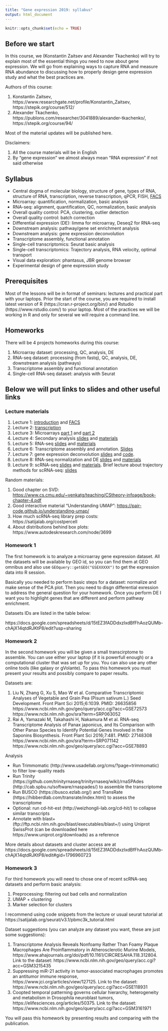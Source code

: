 ```yaml
---
title: "Gene expression 2019: syllabus"
output: html_document
---
```


```r
knitr::opts_chunk$set(echo = TRUE)
```

## Before we start

In this course, we (Konstantin Zaitsev and Alexander Tkachenko) will try to explain most of the essential things you need to now about gene expression. We will go from explaining ways to capture RNA and measure RNA abundance to discussing how to properly design gene expression study and what the best practices are.

Authors of this course:

1. Konstantin Zaitsev, https://www.researchgate.net/profile/Konstantin_Zaitsev, https://stepik.org/course/512/
2. Alexander Tkachenko, https://publons.com/researcher/3041889/alexander-tkachenko/, https://stepik.org/course/94/


Most of the material updates will be published here.

Disclaimers:

1. All the course materials will be in English
2. By "gene expression" we almost always mean "RNA expression" if not said otherwise

## Syllabus

+ Central dogma of molecular biology, structure of gene, types of RNA, structure of RNA, transcription, reverse transcription, qPCR, FISH, <a href="https://konsolerr.github.io/gene_expression_2019/facs" target="_blank">FACS</a>
+ Microarray: quantification, normalization, basic analysis
+ RNA-seq: alignment, quantification, QC, normalization, basic analysis
+ Overall quality control: PCA, clustering, outlier detection
+ Overall quality control: batch correction
+ Differential expression (DE): limma for microarray, Deseq2 for RNA-seq
+ Downstream analysis: pathway/gene set enrichment analysis
+ Downstream analysis: gene expression deconvolution
+ Transcriptome assembly, functional annotation
+ Single-cell transcriptomics: Seurat basic analysis
+ Single-cell transcriptomics: Trajectory analysis, RNA velocity, optimal transport
+ Visual data exploration: phantasus, JBR genome browser
+ Experimental design of gene expression study

## Prerequisites

Most of the lessons will be in format of seminars: lectures and practical part with your laptops. Prior the start of the course, you are required to install latest version of R (https://cran.r-project.org/bin/) and Rstudio (https://www.rstudio.com/) to your laptop. Most of the practices we will be working in R and only for several we will require a command line.

## Homeworks 

There will be 4 projects homeworks during this course:

1. Microarray dataset: processing, QC, analysis, DE
2. RNA-seq dataset: processing (from fastq), QC, analysis, DE, downstream analysis (pathways)
3. Transcriptome assembly and functional annotation
4. Single-cell RNA-seq dataset: analysis with Seurat


## Below we will put links to slides and other useful links

### Lecture materials

1. Lecture 1: <a href="https://konsolerr.github.io/gene_expression_2019/intro" target="_blank">introduction</a> and <a href="https://konsolerr.github.io/gene_expression_2019/facs" target="_blank">FACS</a>
2. Lecture 2: <a href="https://konsolerr.github.io/gene_expression_2019/transcription/transcription.pdf" target="_blank">transcription</a>
3. Lecture 3: Microarrays <a href="https://konsolerr.github.io/gene_expression_2019/microarray/microarray.html" target="_blank">part 1</a> and <a href="https://konsolerr.github.io/gene_expression_2019/microarray/microarray2.html" target="_blank">part 2</a>
4. Lecture 4: Secondary analysis <a href="https://konsolerr.github.io/gene_expression_2019/secondary_analysis" target="_blank">slides</a> and <a href="https://konsolerr.github.io/gene_expression_2019/secondary_analysis/secondary_analysis.zip" target="_blank">materials</a>
5. Lecture 5: RNA-seq <a href="https://konsolerr.github.io/gene_expression_2019/rna-seq" target="_blank">slides</a> and <a href="https://konsolerr.github.io/gene_expression_2019/rna-seq/rna_seq_materials.zip" target="_blank">materials</a>
6. Lecture 6: Transcriptome assembly and annotation. <a href="https://konsolerr.github.io/gene_expression_2019/assembly/Transcriptome_assembly.pdf" target="_blank">Slides</a>
7. Lecture 7: gene expression deconvolution <a href="https://konsolerr.github.io/gene_expression_2019/deconvolution" target="_blank">slides</a> and <a href="https://konsolerr.github.io/gene_expression_2019/deconvolution/deconvolution.R" target="_blank">code</a>.
8. Lecture 8: RNA-seq normalization and DE <a href="https://konsolerr.github.io/gene_expression_2019/normalization" target="_blank">slides</a> and <a href="https://konsolerr.github.io/gene_expression_2019/normalization/normalization_materials.zip" target="_blank">materials</a>
9. Lecture 9: scRNA-seq <a href="https://konsolerr.github.io/gene_expression_2019/scRNA-seq" target="_blank">slides</a> and <a href="https://konsolerr.github.io/gene_expression_2019/scRNA-seq/materials.zip" target="_blank">materials</a>. Brief lecture about trajectory methods for scRNA-seq: <a href="https://konsolerr.github.io/gene_expression_2019/scRNA-seq/trajectory.pdf" target="_blank">slides</a>

Random materials:

1. Good chapter on SVD: <a href="https://www.cs.cmu.edu/~venkatg/teaching/CStheory-infoage/book-chapter-4.pdf" target="_blank">https://www.cs.cmu.edu/~venkatg/teaching/CStheory-infoage/book-chapter-4.pdf</a>
2. Good interactive material "Understanding UMAP": <a href="https://pair-code.github.io/understanding-umap/" target="_blank">https://pair-code.github.io/understanding-umap/</a>
3. How much scRNA-seq library prep costs: https://satijalab.org/costpercell
4. About distributions behind box plots: https://www.autodeskresearch.com/node/3699


### Homework 1 

The first homework is to analyze a microarray gene expression dataset. All the datasets will be available by GEO id, so you can find them at GEO omnibus and also use `GEOquery::getGEO("GSEXXXXX")` to get the expression data into R session.

Basically you needed to perform basic steps for a dataset: normalize and make sense of the PCA plot. Then you need to disgn differential exression to address the general question for your homework. Once you perform DE I want you to highlight genes that are different and perform pathway enrichment.

Datasets IDs are listed in the table below:

https://docs.google.com/spreadsheets/d/15tEZ3fADDdxzIxdBfFhAozQUMb-chAjX14qtdRJKtP8/edit?usp=sharing

### Homework 2

In the second homework you will be given a small transcirptome to assemble. You can use either your laptop (if it is powerfull enough) or a computational cluster that was set up for you. You can also use any other online tools (like galaxy or gVolante). To pass this homework you must present your results and possibly compare to paper results.

Datasets are:

1. Liu N, Zhang G, Xu S, Mao W et al. Comparative Transcriptomic Analyses of Vegetable and Grain Pea (Pisum sativum L.) Seed Development. Front Plant Sci 2015;6:1039. PMID: 26635856 https://www.ncbi.nlm.nih.gov/geo/query/acc.cgi?acc=GSE72573 https://www.ncbi.nlm.nih.gov/sra?term=SRP063052
2. Rai A, Yamazaki M, Takahashi H, Nakamura M et al. RNA-seq Transcriptome Analysis of Panax japonicus, and Its Comparison with Other Panax Species to Identify Potential Genes Involved in the Saponins Biosynthesis. Front Plant Sci 2016;7:481. PMID: 27148308 https://www.ncbi.nlm.nih.gov/sra?term=SRP071142 https://www.ncbi.nlm.nih.gov/geo/query/acc.cgi?acc=GSE78893

Analysis

* Run Trimmomatic (http://www.usadellab.org/cms/?page=trimmomatic) to filter low-quality reads
* Run Trinity (https://github.com/trinityrnaseq/trinityrnaseq/wiki)/rnaSPAdes (http://cab.spbu.ru/software/rnaspades/) to assemble the transcriptome
* Run BUSCO (https://busco.ezlab.org/) and TransRate (https://hibberdlab.com/transrate/index.html) to assess the transcriptome
* Optional: run cd-hit-est (http://weizhongli-lab.org/cd-hit/) to collapse similar transcripts
* Annotate with blast+ (ftp://ftp.ncbi.nlm.nih.gov/blast/executables/blast+/) using Uniprot SwissProt (can be downloaded here https://www.uniprot.org/downloads) as a reference

More details about datasets and cluster access are at https://docs.google.com/spreadsheets/d/15tEZ3fADDdxzIxdBfFhAozQUMb-chAjX14qtdRJKtP8/edit#gid=1796960723

### Homework 3

For third homework you will need to chose one of recent scRNA-seq datasets and perform basic analysis:

1) Preprocessing: filtering out bad cells and normalization
2) UMAP + clustering
3) Marker selection  for clusters

I recommend using code snippets from the lecture or usual seurat tutorial at https://satijalab.org/seurat/v3.1/pbmc3k_tutorial.html

Dataset suggestions (you can analyze any dataset you want, these are just some suggestions):

1. Transcriptome Analysis Reveals Nonfoamy Rather Than Foamy Plaque Macrophages Are Proinflammatory in Atherosclerotic Murine Models, https://www.ahajournals.org/doi/pdf/10.1161/CIRCRESAHA.118.312804. Link to the dataset: https://www.ncbi.nlm.nih.gov/geo/query/acc.cgi?acc=GSM3215435
2. Suppressing miR-21 activity in tumor-associated macrophages promotes an antitumor immune response, https://www.jci.org/articles/view/127125. Link to the dataset: https://www.ncbi.nlm.nih.gov/geo/query/acc.cgi?acc=GSE118931
3. Coopted temporal patterning governs cellular hierarchy, heterogeneity and metabolism in Drosophila neuroblast tumors, https://elifesciences.org/articles/50375. Link to the dataset: https://www.ncbi.nlm.nih.gov/geo/query/acc.cgi?acc=GSM3161971

You will pass this homework by presenting results and comparing with the publication.

